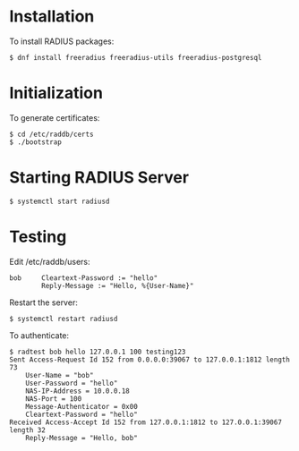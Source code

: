 = Installation =

To install RADIUS packages:

<pre>
$ dnf install freeradius freeradius-utils freeradius-postgresql
</pre>

= Initialization =

To generate certificates:

<pre>
$ cd /etc/raddb/certs
$ ./bootstrap
</pre>

= Starting RADIUS Server =

<pre>
$ systemctl start radiusd
</pre>

= Testing =

Edit /etc/raddb/users:

<pre>
bob     Cleartext-Password := "hello"
        Reply-Message := "Hello, %{User-Name}"
</pre>

Restart the server:

<pre>
$ systemctl restart radiusd
</pre>

To authenticate:

<pre>
$ radtest bob hello 127.0.0.1 100 testing123
Sent Access-Request Id 152 from 0.0.0.0:39067 to 127.0.0.1:1812 length 73
	User-Name = "bob"
	User-Password = "hello"
	NAS-IP-Address = 10.0.0.18
	NAS-Port = 100
	Message-Authenticator = 0x00
	Cleartext-Password = "hello"
Received Access-Accept Id 152 from 127.0.0.1:1812 to 127.0.0.1:39067 length 32
	Reply-Message = "Hello, bob"
</pre>